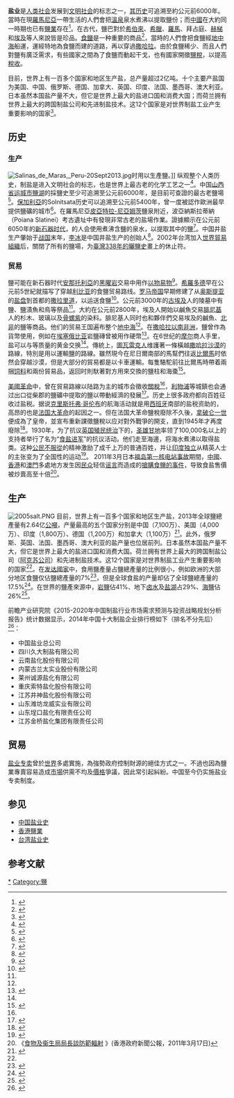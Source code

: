 {{Otheruses|sbject=盐产业|other=其他意思|盐}}
'''盐业'''是[[人类社会|人类社会]]发展到[[文明社会|文明社会]]的标志之一，[[鹽的歷史|其历史]]可追溯至約公元前6000年。當時在現[[羅馬尼亞|羅馬尼亞]]一帶生活的人們會把[[溫泉|溫泉]]泉水煮沸以提取鹽份；而[[中國|中國]]在大約同一時期也已有[[中國鹽業史|鹽業]]存在<ref name=Kurlansky2002>{{Cite book |last=Kurlansky |first=Mark |year=2002 |title=Salt: A World History |url=https://archive.org/details/isbn_9780965033503 |place=New York |publication-place=New York |publisher=Walker & Co |isbn =0-8027-1373-4 |oclc=48573453}}</ref>{{rp|18–19}}。在古代，鹽巴對於[[希伯來人|希伯來]]、[[希臘人|希臘]]、[[羅馬人|羅馬]]、拜占庭、[[赫梯人|赫梯]]和[[埃及人|埃及]]等人來說皆是珍品。[[食鹽|食鹽]]是一种重要的商品<ref>{{cite web|title=食盐是中国古代军费支柱：无盐税则无中国|url=http://war.163.com/14/1104/20/AA80IUS300014J0G.html|website=网易军事|accessdate=2016-09-19|archive-date=2016-09-19|archive-url=https://web.archive.org/web/20160919233258/http://war.163.com/14/1104/20/AA80IUS300014J0G.html|dead-url=no}}</ref>，當時的人們會把食鹽經[[地中海|地中海]]船運，運經特地為食鹽而建的道路，再以{{link-en|駱駝隊|Camel train}}穿過[[撒哈拉|撒哈拉]]。由於食鹽稀少、而且人們對鹽有廣泛需求，有些國家之間為了食鹽而動起干戈，也有國家開徵[[鹽稅|鹽稅]]，以提高[[稅收|稅收]]。

目前，世界上有一百多个国家和地区生产盐，总产量超过2亿吨。十个主要产盐国为美国、中国、俄罗斯、德国、加拿大、英国、印度、法国、墨西哥、澳大利亚。日本虽然本国盐产量不大，但它是世界上最大的盐进口国和消费大国；而荷兰拥有世界上最大的跨国制盐公司和先进制盐技术。这12个国家是对世界制盐工业产生重要影响的国家<ref name="#1">{{cite web|title=世界盐业概况|url=http://salt.ankang.gov.cn/Article/ShowArticle.asp?ArticleID=228|website=安康盐业网|accessdate=2016-09-15|date=2007-05-11}}{{Dead link|date=2019年5月 |bot=InternetArchiveBot |fix-attempted=yes }}</ref>。

==历史==
{{main|鹽的歷史|中国盐业史|台湾盐业史}}
===生产===
[[File:Salinas_de_Maras,_Peru-20Sept2013.jpg|thumb]]时用以生產鹽。]]
纵观整个人类历史，制盐是进入文明社会的标志，也是世界上最古老的化学工艺之一<ref>{{cite web | url=http://www.salt.org.il/arch.html | title=Salt made the world go round | work=Salt.org.il | date=1997-09-01 | accessdate=2011-07-07 | deadurl=yes | archiveurl=https://web.archive.org/web/20160405130434/http://www.salt.org.il/arch.html | archivedate=2016-04-05 }}</ref>。中国[[山西省|山西省]][[运城市|运城市]][[运城鹽湖|鹽湖]]的採鹽史至少可追溯至公元前6000年，是目前可查證的最古老鹽場<ref name=Kurlansky2002>{{Cite book |last=Kurlansky |first=Mark |year=2002 |title=Salt: A World History |url=https://archive.org/details/isbn_9780965033503 |place=New York |publication-place=New York |publisher=Walker & Co |isbn =0-8027-1373-4 |oclc=48573453}}</ref>{{rp|18–19}}。[[保加利亞|保加利亞]]的Solnitsata历史可以追溯至公元前5400年，曾一度被認作歐洲最早提供鹽礦的城市<ref>{{Cite web|author=Thomas H. Maugh II|title=Bulgarians find oldest European town, a salt production center|url=http://articles.latimes.com/2012/nov/01/science/la-sci-sn-oldest-european-town-20121101|publisher=LA Times|date=2012-11-01|accessdate=2016-09-07|deadurl=no|archiveurl=https://web.archive.org/web/20160307053627/http://articles.latimes.com/2012/nov/01/science/la-sci-sn-oldest-european-town-20121101|archivedate=2016-03-07}}</ref>。在羅馬尼亞[[皮亞特拉-尼亞姆茨|皮亞特拉-尼亞姆茨]]鹽泉附近，波亞納斯拉蒂納（Poiana Slatinei）考古遺址中有發現非常古老的盐場作業。證據顯示在公元前6050年的[[新石器时代|新石器时代]]，{{le|前库库泰尼文化|Cucuteni-Trypillian culture}}的人会使用{{le|欧洲制盐陶器|briquetage|陶器}}煮沸含鹽的泉水，以提取其中的鹽<ref>{{cite journal|title=The earliest salt production in the world: an early Neolithic exploitation in Poiana Slatinei-Lunca, Romania.|author1=Olivier Weller|author2=Gheorghe Dumitroaia|journal=Antiquity|volume=79|issue=306|date=December 2005|url=http://www.antiquity.ac.uk/projgall/weller/|archiveurl=https://web.archive.org/web/20160616144052/http://antiquity.ac.uk/projgall/weller/|archivedate=2016-06-16|deadurl=no|access-date=2016-09-15}}</ref>。中国井盐生产肇始于[[战国|战国]]末年，[[李冰|李冰]]是中国井盐生产的创始人<ref>{{cite web|title=生生不息的中国盐业|url=http://www.chinasalt.com.cn/tjxx/yycs/402880f81442e2f401144ed8e9690149.html|website=中国盐业总公司|accessdate=2016-09-13|date=2006-07-02|deadurl=yes|archiveurl=https://web.archive.org/web/20160914154806/http://www.chinasalt.com.cn/tjxx/yycs/402880f81442e2f401144ed8e9690149.html|archivedate=2016-09-14}}</ref>。2002年台湾加入[[世界貿易組織|世界貿易組織]]后，關閉了所有的鹽場，为[[臺灣鹽業史|臺灣338年的曬鹽史]]畫上的休止符。

===贸易===
鹽可能在新石器时代[[安那托利亞|安那托利亞]]的[[黑曜岩|黑曜岩]]交易中用作[[以物易物|以物易物]]<ref>{{cite journal|title=The role of salt in the formation of the Anatolian culture|url=http://www.academia.edu/2340259/Anadolu_Kultur_Olusumunda_Tuzun_Rolu-_The_Role_of_Salt_in_the_Formation_of_the_Anatolian_Culture|last2=Basobuyuk|first2=Zeynel|journal=Batman University: Journal of Life Sciences|issue=1|year=2012|volume=1|pages=45–54|last1=Golbas|first1=Alper|deadurl=no|archiveurl=https://web.archive.org/web/20131211234508/http://www.academia.edu/2340259/Anadolu_Kultur_Olusumunda_Tuzun_Rolu-_The_Role_of_Salt_in_the_Formation_of_the_Anatolian_Culture|archivedate=2013-12-11|access-date=2016-09-15}}</ref>。[[希羅多德|希羅多德]]早在公元前5世紀就描写了穿越[[利比亚|利比亚]]的食鹽贸易路线。[[罗马帝国|罗马帝国]]早期修建了从[[奥斯提亚|奥斯提亚]]的[[盐盘|盐盘]]到首都的[[撒拉里道|撒拉里道]]，以运送食鹽<ref name="Time Magazine">{{cite news|url=http://content.time.com/time/magazine/article/0,9171,925341,00.html|title=A brief history of salt|date=1982-03-15|newspaper=Time Magazine|accessdate=2013-10-11|deadurl=no|archiveurl=https://web.archive.org/web/20160509161416/http://content.time.com/time/magazine/article/0%2C9171%2C925341%2C00.html|archivedate=2016-05-09}}</ref>。公元前3000年的[[古埃及|古埃及]]人的陵墓中有鹽、鹽漬魚和鳥等祭品<ref name=Kurlansky2002/>{{rp|38}}。大約在公元前2800年，埃及人開始以鹹魚交易[[腓尼基|腓尼基]]人的杉木、玻璃以及[[骨螺紫|骨螺紫]]的染料。腓尼基人同时也和夥伴們交易埃及的鹹魚、[[北非|北非]]的鹽等商品。他们的贸易王国遍布整个[[地中海|地中海]]<ref name=Kurlansky2002/>{{rp|44}}。在[[撒哈拉以南非洲|撒哈拉以南非洲]]，鹽曾作為貨幣使用，例如在[[埃塞俄比亚|埃塞俄比亚]]岩鹽磚曾被用作硬幣<ref name="EB">{{cite web |url=http://www.britannica.com/EBchecked/topic/519712/salt-NaCl |title=Salt (NaCl) |last=Wood |first=Frank Osborne |publisher=Encyclopædia Britannica online |accessdate=2013-10-09 |deadurl=no |archiveurl=https://web.archive.org/web/20150502184136/http://www.britannica.com/EBchecked/topic/519712/salt-NaCl |archivedate=2015-05-02 }}</ref>。在6世纪的[[摩尔人|摩尔]]商人手里，盐可以与等质量的黄金交换<ref name="Time Magazine"/>。傳統上，[[圖瓦雷克人|圖瓦雷克人]]维護著一條橫越[[撒哈拉沙漠|撒哈拉沙漠]]的路線，特別是{{le|鹽馬幫|Azalai}}用以運輸鹽的路線。雖然現今在尼日爾南部的馬幫們往返[[比爾馬|比爾馬]]时依然会穿越沙漠，但是大部分的貿易都是以卡車運輸。每隻駱駝前往比爾馬時帶着兩捆[[饲料|饲料]]和兩份貿易品，返回时則馱著對方用來交換的鹽柱和海棗<ref>{{cite web|url=http://www.bradshawfoundation.com/africa/tuareg_salt_caravans/|title=Tuareg Salt Caravans of Niger, Africa|accessdate=2013-10-11|last=Paolinelli|first=Franco|publisher=Bradshaw Foundation|deadurl=yes|archiveurl=https://web.archive.org/web/20160803184735/http://www.bradshawfoundation.com/africa/tuareg_salt_caravans/|archivedate=2016-08-03}}</ref>。

[[美國革命|美國革命]]中，曾在貿易路線以陆路为主的城市会徵收[[關稅|關稅]]<ref name=Cowen/>，[[利物浦|利物浦]]等城鎮也会通过出口從柴郡的鹽礦中提取的鹽以帶動經濟的發展<ref>{{cite web |url=http://www.igg.org.uk/gansg/12-linind/salt.htm |title=Salt |last=Smith |first=Mike |year=2003 |work=Goods & Not So Goods: Lineside Industries |accessdate=2013-10-15 |archiveurl=https://web.archive.org/web/20111124114738/http://www.igg.org.uk/gansg/12-linind/salt.htm |archivedate=2011-11-24 |deadurl=yes }}</ref>。历史上很多政府都向百姓征收过盐税。据说[[克里斯托弗·哥伦布|克里斯托弗·哥伦布]]的航海活动就是用[[西班牙|西班牙]]南部的盐税资助的，高昂的{{tsl|en|Gabelle||鹽稅}}也是[[法国大革命|法国大革命]]的起因之一。但在法国大革命鹽稅廢除不久後，[[拿破仑一世|拿破仑一世]]便成為了皇帝，並宣布重新課徵鹽稅以应对對外戰爭的開支，直到1945年才再度廢除<ref name=Cowen>{{cite web |url=http://mygeologypage.ucdavis.edu/cowen/~gel115/salt.html |title=The Importance of Salt |last=Cowen |first=Richard |date=1 May 1999 |accessdate=2013-10-15 |deadurl=yes |archiveurl=https://web.archive.org/web/20160507083302/http://mygeologypage.ucdavis.edu/cowen/~GEL115/salt.html |archivedate=2016-05-07 }}</ref>。1930年，为了抗议[[英属印度|英国殖民统治]]下的{{tsl|en|History of the British salt tax in India||食鹽專營制度}}，[[圣雄甘地|圣雄甘地]]率领了100,000名以上的支持者举行了名为“[[食盐进军|食盐进军]]”的抗议活动。他们走至海邊，将海水煮沸以取得盐类。这种[[公民不服從|公民不服從]]的精神激励了成千上万的普通百姓，并让[[印度独立|印度独立]]从精英人士的主张变为了全国性的运动<ref>{{Cite book|url=https://books.google.com/books?id=Er59fRsspgoC|title=Gandhi: Selected Political Writings|last=Gandhi|first=Mahatma|last2=Dalton|first2=Dennis|date=1996-01-01|publisher=Hackett Publishing|year=|isbn=0872203301|location=|pages=p. 72.|language=en|access-date=2016-09-15|archive-date=2016-08-10|archive-url=https://web.archive.org/web/20160810152615/https://books.google.com/books?id=Er59fRsspgoC|dead-url=no}}</ref>。
2011年3月日本[[福岛第一核电站事故|福岛第一核电站事故]]期間，[[中國|中國]]、[[香港|香港]]和[[澳門|澳門]]多處地方发生因[[群众|民众]]轻信[[谣言|谣言]]而造成的[[盲搶鹽事件|搶購食鹽的事件]]，导致食盐售價被炒賣高至十倍<ref>《[http://www.info.gov.hk/gia/general/201103/17/P201103170240.htm 食物及衞生局局長談防範輻射] {{Wayback|url=http://www.info.gov.hk/gia/general/201103/17/P201103170240.htm |date=20160920092725 }}》(香港政府新聞公報，2011年3月17日)</ref>。

==生产==
{{main|各国盐产量列表|自貢鹽業}}
[[Image:2005salt.PNG|thumb]]
目前，世界上有一百多个国家和地区生产盐，2013年全球鹽總產量有2.64亿[[公噸|公噸]]，产量最高的五个国家分别是中国（7,100万）、美国（4,000万）、印度（1,800万）、德国（1,200万）和加拿大（1,100万）<ref>{{cite web | url=http://minerals.usgs.gov/minerals/pubs/commodity/salt/mcs-2014-salt.pdf | title=Salt | publisher=US Geological Survey, Mineral Commodity Summaries | date=2014-02 | accessdate=2016-06-08 | deadurl=no | archiveurl=https://web.archive.org/web/20160630102120/http://minerals.usgs.gov/minerals/pubs/commodity/salt/mcs-2014-salt.pdf | archivedate=2016-06-30 }}</ref>。此外，俄罗斯、英国、法国、墨西哥、澳大利亚的盐产量也位居前列。日本虽然本国盐产量不大，但它是世界上最大的盐进口国和消费大国。荷兰拥有世界上最大的跨国制盐公司（[[阿克蘇諾貝爾|阿克苏公司]]）和先进制盐技术。这12个国家是对世界制盐工业产生重要影响的国家<ref name="#1"/>。在[[已開發國家|发达國家]]中，食用鹽產量占鹽總產量的比例很小，例如欧洲的大部分地区食鹽仅佔鹽總產量的7%<ref>{{cite web | url=http://eusalt.com/salt-uses | title=Salt Uses | publisher=European Salt Producers' Association | accessdate=2015-05-05 | archive-url=https://web.archive.org/web/20150212060035/http://eusalt.com/salt-uses | archive-date=2015-02-12 | dead-url=yes }}</ref>，但是全球食盐的产量却佔了全球鹽總產量的17.5%<ref>{{cite web | url=http://www.roskill.com/reports/salt | title=Roskill Information Services | publisher=Roskill.com | date=2011-03-30 | accessdate=2011-07-07 | archiveurl=https://web.archive.org/web/20030618234222/http://www.roskill.com/reports/salt | archivedate=2003-06-18 | deadurl=yes }}</ref>。在世界的鹽產來源中，[[岩鹽|岩鹽]]佔41%、地下[[卤水|卤水]]及[[鹹水湖|盐湖]]占29%、[[海鹽|海鹽]]佔26%<ref>{{cite journal|author1=李蕙蓉|title=认识食用盐|journal=《營養通訊》|issue=第80期|url=https://www.cgh.org.tw/tw/content/magazine/nutrition/DL/nutr83.pdf|accessdate=2016-09-13|archive-date=2015-08-24|archive-url=https://web.archive.org/web/20150824110321/http://www.cgh.org.tw/tw/content/magazine/nutrition/DL/nutr83.pdf|dead-url=no}}</ref>。

前瞻产业研究院《2015-2020年中国制盐行业市场需求预测与投资战略规划分析报告》统计数据显示，2014年中国十大制盐企业排行榜如下（排名不分先后）<ref>{{cite web|title=2014年中国十大制盐企业排名|url=http://www.jdgrp.com/html/xinwenzhongxin/hangyedongtai/211.html|website=久大集团|publisher=前瞻产业研究院|accessdate=2016-09-15|date=2014-11-18|archive-date=2016-09-16|archive-url=https://web.archive.org/web/20160916053039/http://www.jdgrp.com/html/xinwenzhongxin/hangyedongtai/211.html|dead-url=yes}}</ref>：
*中国盐业总公司
*四川久大制盐有限公司
*云南盐化股份有限公司
*内蒙古兰太实业股份有限公司
*莱州诚源盐化有限公司
*重庆索特盐化股份有限公司
*江苏井神盐化股份有限公司
*山东潍坊龙威实业有限公司
*山东埕口盐化有限责任公司
*江苏金桥盐化集团有限责任公司

==贸易==
{{main|鹽業專賣}}
[[盐业专卖|盐业专卖]]曾於[[世界|世界]]多處實施，為強勢政府控制財源的絕佳方式之一。不過也因為鹽業專賣容易造成[[市場|市場]]供需不均及[[價格|價格]]爭議，因此常引起糾紛。中国至今仍实施盐业专卖制度。
==参见==
*[[中国盐业史|中国盐业史]]
*[[香港鹽業|香港鹽業]]
*[[台湾盐业史|台湾盐业史]]

==参考文献==
{{reflist|2}}

[[Category:鹽業|*]]
[[Category:鹽|Category:鹽]]